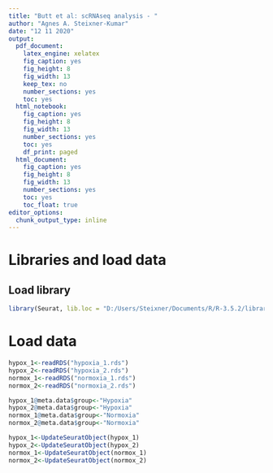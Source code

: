 ```yaml
---
title: "Butt et al: scRNAseq analysis - "
author: "Agnes A. Steixner-Kumar"
date: "12 11 2020"
output: 
  pdf_document:
    latex_engine: xelatex 
    fig_caption: yes
    fig_height: 8
    fig_width: 13
    keep_tex: no
    number_sections: yes
    toc: yes
  html_notebook: 
    fig_caption: yes
    fig_height: 8
    fig_width: 13
    number_sections: yes
    toc: yes
    df_print: paged
  html_document: 
    fig_caption: yes
    fig_height: 8
    fig_width: 13
    number_sections: yes
    toc: yes
    toc_float: true
editor_options: 
  chunk_output_type: inline
---
```


# Libraries and load data
## Load library
```r
library(Seurat, lib.loc = "D:/Users/Steixner/Documents/R/R-3.5.2/library/Seurat_3.0.0/") #v3.0.0
```

# Load data
```r
hypox_1<-readRDS("hypoxia_1.rds")
hypox_2<-readRDS("hypoxia_2.rds")
normox_1<-readRDS("normoxia_1.rds")
normox_2<-readRDS("normoxia_2.rds")

hypox_1@meta.data$group<-"Hypoxia"
hypox_2@meta.data$group<-"Hypoxia"
normox_1@meta.data$group<-"Normoxia"
normox_2@meta.data$group<-"Normoxia"

hypox_1<-UpdateSeuratObject(hypox_1)
hypox_2<-UpdateSeuratObject(hypox_2)
normox_1<-UpdateSeuratObject(normox_1)
normox_2<-UpdateSeuratObject(normox_2)
```

